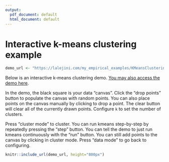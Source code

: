 ```yaml
---
output:
  pdf_document: default
  html_document: default
---
```


# Interactive k-means clustering example

```r
demo_url <- "https://lalejini.com/my_empirical_examples/KMeansClusteringExample/web/kmeans_clustering.html"
```

Below is an interactive k-means clustering demo. [You may also access the demo here](https://lalejini.com/my_empirical_examples/KMeansClusteringExample/web/kmeans_clustering.html).

In the demo, the black square is your data "canvas".
Click the "drop points" button to populate the canvas with random points.
You can also place points on the canvas manually by clicking to drop a point.
The clear button will clear all of the currently drawn points.
Configure `k` to set the number of clusters.

Press "cluster mode" to cluster.
You can run kmeans step-by-step by repeatedly pressing the "step" button.
You can tell the demo to just run kmeans continuously with the "run" button.
You can still add points to the canvas by clicking in cluster mode.
Press "data mode" to go back to configuring.

```r
knitr::include_url(demo_url, height="800px")
```